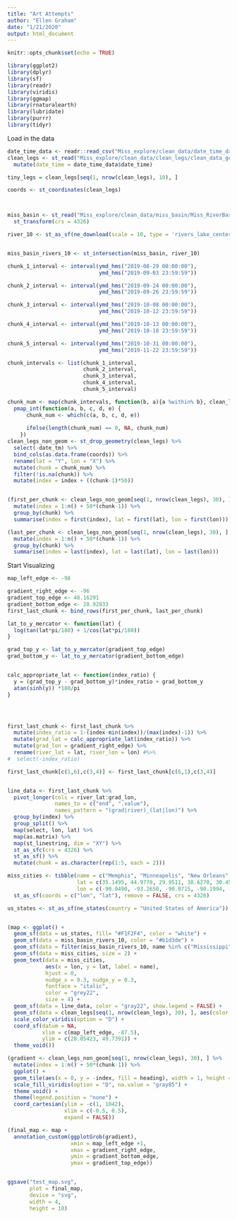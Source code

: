 ```yaml
---
title: "Art Attempts"
author: "Ellen Graham"
date: "1/21/2020"
output: html_document
---
```


```r
knitr::opts_chunk$set(echo = TRUE)
```

```r
library(ggplot2)
library(dplyr)
library(sf)
library(readr)
library(viridis)
library(ggmap)
library(rnaturalearth)
library(lubridate)
library(purrr)
library(tidyr)

```


Load in the data
```r

date_time_data <- readr::read_csv("Miss_explore/clean_data/date_time_data.csv")
clean_legs <- st_read("Miss_explore/clean_data/clean_legs/clean_data_geom.shp") %>% 
  mutate(date_time = date_time_data$date_time)

tiny_legs = clean_legs[seq(1, nrow(clean_legs), 10), ]

coords <- st_coordinates(clean_legs)



miss_basin <- st_read("Miss_explore/clean_data/miss_basin/Miss_RiverBasin.shp") %>% 
  st_transform(crs = 4326)

river_10 <- st_as_sf(ne_download(scale = 10, type = 'rivers_lake_centerlines', category = 'physical'))


miss_basin_rivers_10 <- st_intersection(miss_basin, river_10)
```

```r
chunk_1_interval <- interval(ymd_hms("2019-08-29 00:00:00"),
                             ymd_hms("2019-09-03 23:59:59"))

chunk_2_interval <- interval(ymd_hms("2019-09-24 00:00:00"),
                             ymd_hms("2019-09-26 23:59:59"))

chunk_3_interval <- interval(ymd_hms("2019-10-08 00:00:00"),
                             ymd_hms("2019-10-12 23:59:59"))

chunk_4_interval <- interval(ymd_hms("2019-10-13 00:00:00"),
                             ymd_hms("2019-10-18 23:59:59"))

chunk_5_interval <- interval(ymd_hms("2019-10-31 00:00:00"),
                             ymd_hms("2019-11-22 23:59:59"))

chunk_intervals <- list(chunk_1_interval,
                        chunk_2_interval,
                        chunk_3_interval,
                        chunk_4_interval,
                        chunk_5_interval)

chunk_num <- map(chunk_intervals, function(b, a){a %within% b}, clean_legs$date_time) %>% 
  pmap_int(function(a, b, c, d, e) {
      chunk_num <- which(c(a, b, c, d, e))
      
      ifelse(length(chunk_num) == 0, NA, chunk_num)
    })
clean_legs_non_geom <- st_drop_geometry(clean_legs) %>% 
  select(-date_tm) %>% 
  bind_cols(as.data.frame(coords)) %>% 
  rename(lat = "Y", lon = "X") %>% 
  mutate(chunk = chunk_num) %>% 
  filter(!is.na(chunk)) %>% 
  mutate(index = index + ((chunk-1)*50))


(first_per_chunk <- clean_legs_non_geom[seq(1, nrow(clean_legs), 30), ] %>% 
  mutate(index = 1:n() + 50*(chunk-1)) %>% 
  group_by(chunk) %>% 
  summarise(index = first(index), lat = first(lat), lon = first(lon)))

(last_per_chunk <- clean_legs_non_geom[seq(1, nrow(clean_legs), 30), ] %>% 
  mutate(index = 1:n() + 50*(chunk-1)) %>% 
  group_by(chunk) %>% 
  summarise(index = last(index), lat = last(lat), lon = last(lon)))

```


Start Visualizing
```r

map_left_edge <- -98

gradient_right_edge <- -96
gradient_top_edge <- 48.16291
gradient_bottom_edge <- 28.92833
first_last_chunk <- bind_rows(first_per_chunk, last_per_chunk)

lat_to_y_mercator <- function(lat) {
  log(tan(lat*pi/180) + 1/cos(lat*pi/180))
}

grad_top_y <- lat_to_y_mercator(gradient_top_edge)
grad_bottom_y <- lat_to_y_mercator(gradient_bottom_edge)


calc_appropriate_lat <- function(index_ratio) {
  y = (grad_top_y - grad_bottom_y)*index_ratio + grad_bottom_y
  atan(sinh(y)) *180/pi
}




first_last_chunk <- first_last_chunk %>% 
  mutate(index_ratio = 1-(index-min(index))/(max(index)-1)) %>% 
  mutate(grad_lat = calc_appropriate_lat(index_ratio)) %>% 
  mutate(grad_lon = gradient_right_edge) %>% 
  rename(river_lat = lat, river_lon = lon) #%>% 
#  select(-index_ratio)

first_last_chunk[c(1,6),c(3,4)] <- first_last_chunk[c(6,1),c(3,4)]


line_data <- first_last_chunk %>% 
  pivot_longer(cols = river_lat:grad_lon, 
               names_to = c("end", ".value"),
               names_pattern = "(grad|river)_(lat|lon)") %>% 
  group_by(index) %>% 
  group_split() %>% 
  map(select, lon, lat) %>% 
  map(as.matrix) %>% 
  map(st_linestring, dim = "XY") %>% 
  st_as_sfc(crs = 4326) %>% 
  st_as_sf() %>% 
  mutate(chunk = as.character(rep(1:5, each = 2)))

miss_cities <- tibble(name = c("Memphis", "Minneapolis", "New Orleans", "St. Louis", "Baton Rouge"),
                      lat = c(35.1495, 44.9778, 29.9511, 38.6270, 30.4515),
                      lon = c(-90.0490, -93.2650, -90.0715, -90.1994, -91.1871)) %>% 
  st_as_sf(coords = c("lon", "lat"), remove = FALSE, crs = 4326)

us_states <- st_as_sf(ne_states(country = "United States of America"))


(map <- ggplot() +
  geom_sf(data = us_states, fill= "#F1F2F4", color = "white") +
  geom_sf(data = miss_basin_rivers_10, color = "#b1d3de") +
  geom_sf(data = filter(miss_basin_rivers_10, name %in% c("Mississippi")), size = 1.5, color = "#85c9de") +
  geom_sf(data = miss_cities, size = 2) +
  geom_text(data = miss_cities, 
            aes(x = lon, y = lat, label = name),
            hjust = 0, 
            nudge_x = 0.3, nudge_y = 0.3,
            fontface = "italic",
            color = "grey22",
            size = 4) +
  geom_sf(data = line_data, color = "gray22", show.legend = FALSE) +
  geom_sf(data = clean_legs[seq(1, nrow(clean_legs), 30), ], aes(color = heading), alpha = 0.2, size = 1.5, show.legend = FALSE) +
  scale_color_viridis(option = "D") +
  coord_sf(datum = NA, 
           xlim = c(map_left_edge, -87.5),
           ylim = c(28.85423, 49.7391)) +
  theme_void())

(gradient <- clean_legs_non_geom[seq(1, nrow(clean_legs), 30), ] %>% 
  mutate(index = 1:n() + 50*(chunk-1)) %>% 
  ggplot() +
  geom_tile(aes(x = 0, y = -index, fill = heading), width = 1, height = 11, alpha = 0.3) +
  scale_fill_viridis(option = "D", na.value = "gray85") +
  theme_void() +
  theme(legend.position = "none") +
  coord_cartesian(ylim = -c(1, 1042),
                  xlim = c(-0.5, 0.5),
                  expand = FALSE))

(final_map <- map +
  annotation_custom(ggplotGrob(gradient), 
                    xmin = map_left_edge +1,
                    xmax = gradient_right_edge,
                    ymin = gradient_bottom_edge,
                    ymax = gradient_top_edge))


ggsave("test_map.svg", 
       plot = final_map, 
       device = "svg",
       width = 4,
       height = 10)
```




